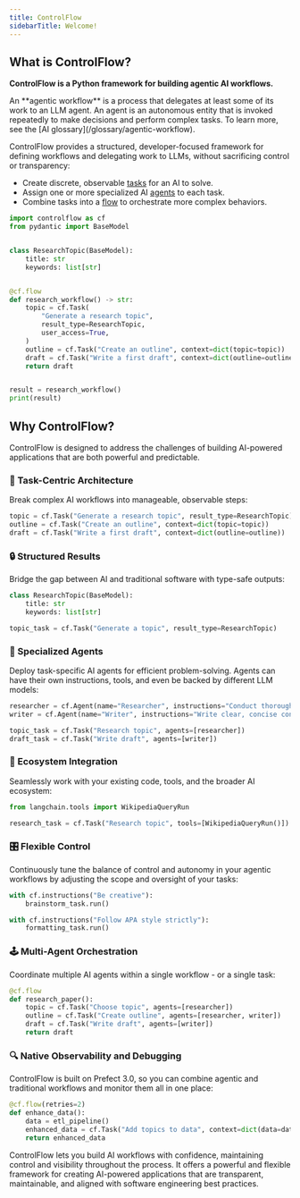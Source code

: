 ```yaml
---
title: ControlFlow
sidebarTitle: Welcome!
---
```


## What is ControlFlow?

**ControlFlow is a Python framework for building agentic AI workflows.**

<Note>
An **agentic workflow** is a process that delegates at least some of its work to an LLM agent. An agent is an autonomous entity that is invoked repeatedly to make decisions and perform complex tasks. To learn more, see the [AI glossary](/glossary/agentic-workflow).
</Note>

ControlFlow provides a structured, developer-focused framework for defining workflows and delegating work to LLMs, without sacrificing control or transparency:

- Create discrete, observable [tasks](/concepts/tasks) for an AI to solve.
- Assign one or more specialized AI [agents](/concepts/agents) to each task.
- Combine tasks into a [flow](/concepts/flows) to orchestrate more complex behaviors.

```python
import controlflow as cf
from pydantic import BaseModel


class ResearchTopic(BaseModel):
    title: str
    keywords: list[str]


@cf.flow
def research_workflow() -> str:
    topic = cf.Task(
        "Generate a research topic",
        result_type=ResearchTopic,
        user_access=True,
    )
    outline = cf.Task("Create an outline", context=dict(topic=topic))
    draft = cf.Task("Write a first draft", context=dict(outline=outline))
    return draft


result = research_workflow()
print(result)
```


## Why ControlFlow?

ControlFlow is designed to address the challenges of building AI-powered applications that are both powerful and predictable.

### 🧩 Task-Centric Architecture

Break complex AI workflows into manageable, observable steps:

```python
topic = cf.Task("Generate a research topic", result_type=ResearchTopic)
outline = cf.Task("Create an outline", context=dict(topic=topic))
draft = cf.Task("Write a first draft", context=dict(outline=outline))
```

### 🔒 Structured Results

Bridge the gap between AI and traditional software with type-safe outputs:

```python
class ResearchTopic(BaseModel):
    title: str
    keywords: list[str]

topic_task = cf.Task("Generate a topic", result_type=ResearchTopic)
```

### 🤖 Specialized Agents

Deploy task-specific AI agents for efficient problem-solving. Agents can have their own instructions, tools, and even be backed by different LLM models:

```python
researcher = cf.Agent(name="Researcher", instructions="Conduct thorough research")
writer = cf.Agent(name="Writer", instructions="Write clear, concise content")

topic_task = cf.Task("Research topic", agents=[researcher])
draft_task = cf.Task("Write draft", agents=[writer])
```

### 🔗 Ecosystem Integration

Seamlessly work with your existing code, tools, and the broader AI ecosystem:

```python
from langchain.tools import WikipediaQueryRun

research_task = cf.Task("Research topic", tools=[WikipediaQueryRun()])
```

### 🎛️ Flexible Control

Continuously tune the balance of control and autonomy in your agentic workflows by adjusting the scope and oversight of your tasks:

```python
with cf.instructions("Be creative"):
    brainstorm_task.run()

with cf.instructions("Follow APA style strictly"):
    formatting_task.run()
```

### 🕹️ Multi-Agent Orchestration

Coordinate multiple AI agents within a single workflow - or a single task:

```python
@cf.flow
def research_paper():
    topic = cf.Task("Choose topic", agents=[researcher])
    outline = cf.Task("Create outline", agents=[researcher, writer])
    draft = cf.Task("Write draft", agents=[writer])
    return draft
```

### 🔍 Native Observability and Debugging

ControlFlow is built on Prefect 3.0, so you can combine agentic and traditional workflows and monitor them all in one place:

```python
@cf.flow(retries=2)
def enhance_data():
    data = etl_pipeline()
    enhanced_data = cf.Task("Add topics to data", context=dict(data=data))
    return enhanced_data
```

ControlFlow lets you build AI workflows with confidence, maintaining control and visibility throughout the process. It offers a powerful and flexible framework for creating AI-powered applications that are transparent, maintainable, and aligned with software engineering best practices.